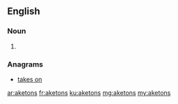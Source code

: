 ==English==

===Noun===
{{head|en|plural}}

# {{plural of|aketon|lang=en}}

===Anagrams===
* [[takes on#English|takes on]]

[[ar:aketons]]
[[fr:aketons]]
[[ku:aketons]]
[[mg:aketons]]
[[my:aketons]]